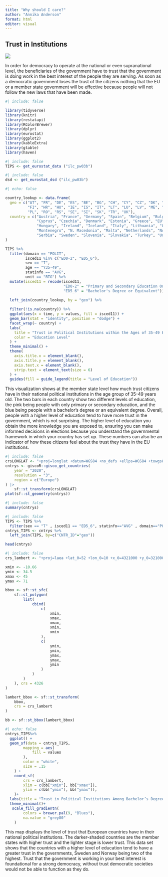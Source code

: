 ```yaml
---
title: "Why should I care?"
author: "Annika Anderson"
format: html
editor: visual
---
```


## Trust in Institutions

![](27-flags-post-brexit-european-260nw-1618613014.webp)

In order for democracy to operate at the national or even supranational level, the beneficiaries of the government have to trust that the government is doing work in the best interest of the people they are serving. As soon as a democratic government loses the trust of the citizens nothing that the EU or a member state government will be effective because people will not follow the new laws that have been made.

```r
#| include: false

library(tidyverse)
library(knitr)
library(restatapi)
library(RColorBrewer)
library(dplyr)
library(eurostat)
library(ggplot2)
library(kableExtra)
library(gtable)
library(haven)
```

```r
#| include: false
TIPS <- get_eurostat_data ("ilc_pw03b")
```

```r
#| include: false
dsd <- get_eurostat_dsd ("ilc_pw03b")
```

```r
#| echo: false

country_lookup <- data.frame(
  geo = c("AT", "FR", "DE", "ES", "BE", "BG", "CH", "CY", "CZ", "DK", "EE", "EL", "EU27_2020", 
          "FI", "HR", "HU", "IE", "IS", "IT", "LT", "LU", "LV", "ME", "MK", "MT", "NL", "NO", 
          "PL", "RO", "RS", "SE", "SI", "SK", "TR", "UK"), 
  country = c("Austria", "France", "Germany", "Spain", "Belgium", "Bulgaria", "Switzerland", 
              "Cyprus", "Czechia", "Denmark", "Estonia", "Greece", "EU", "Finland", "Croatia", 
              "Hungary", "Ireland", "Iceland", "Italy", "Lithuania", "Luxembourg", "Latvia", 
              "Montenegro", "N. Macedonia", "Malta", "Netherlands", "Norway", "Poland", "Romania", 
              "Serbia", "Sweden", "Slovenia", "Slovakia", "Turkey", "United Kingdom")
)

TIPS %>%
  filter(domain == "POLIT", 
         isced11 %in% c("ED0-2", "ED5_6"), 
         sex == "T", 
         age == "Y35-49", 
         statinfo == "AVG", 
         unit == "RTG") %>%
  mutate(isced11 = recode(isced11, 
                          "ED0-2" = "Primary and Secondary Education Only", 
                          "ED5_6" = "Bachelor's Degree or Equivalent")) %>%
 
  left_join(country_lookup, by = "geo") %>%

  filter(!is.na(country)) %>%
  ggplot(aes(x = time, y = values, fill = isced11)) +
  geom_bar(stat = "identity", position = "dodge") + 
  facet_wrap(~ country) + 
  labs(
    title = "Trust in Political Institutions within the Ages of 35-49 Based on Education",
    color = "Education Level"
  ) +
  theme_minimal() + 
  theme(
    axis.title.x = element_blank(),
    axis.title.y = element_blank(),
    axis.text.x = element_blank(),
    strip.text = element_text(size = 6)
  ) +
  guides(fill = guide_legend(title = "Level of Education"))


```

This visualization shows at the member state level how much trust citizens have in their national political institutions in the age group of 35-49 years old. The two bars in each country show two different levels of education, the pink being people with only primary or secondary education, and the blue being people with a bachelor's degree or an equivalent degree. Overall, people with a higher level of education tend to have more trust in the government, which is not surprising. The higher level of education you obtain the more knowledge you are exposed to, ensuring you can make informed decisions in elections because you understand the governmental framework in which your country has set up. These numbers can also be an indicator of how these citizens feel about the trust they have in the EU institutions.

```r
#| include: false
crsLONGLAT <- "+proj=longlat +datum=WGS84 +no_defs +ellps=WGS84 +towgs84=0,0,0"
cntrys <- giscoR::gisco_get_countries(
    year = "2020",
    resolution = "3",
    region = c("Europe")
) |>
    sf::st_transform(crsLONGLAT)
plot(sf::st_geometry(cntrys))
```

```r
#| include: false
summary(cntrys)
```

```r
#| include: false
TIPS <- TIPS %>% 
  filter(sex == "T" , isced11 == "ED5_6", statinfo=="AVG" , domain=="POLIT" , age == "Y35-49")
cntrys_TIPS <- cntrys %>%
  left_join(TIPS, by=c("CNTR_ID"="geo"))

head(cntrys)
```

```r
#| include: false 
crs_lambert <- "+proj=laea +lat_0=52 +lon_0=10 +x_0=4321000 +y_0=3210000 +datum=WGS84 +units=m +no_defs"

xmin <- -10.66
ymin <- 34.5
xmax <- 45
ymax <- 71

bbox <- sf::st_sfc(
    sf::st_polygon(
        list(
            cbind(
                c(
                    xmin,
                    xmax,
                    xmax,
                    xmin,
                    xmin
                ),
                c(
                    ymin,
                    ymin,
                    ymax,
                    ymax,
                    ymin
                )
            )
        )
    ), crs = 4326
)

lambert_bbox <- sf::st_transform(
    bbox,
    crs = crs_lambert
)

bb <- sf::st_bbox(lambert_bbox)
```

```r
#| echo: false
cntrys_TIPS%>%
  ggplot() +
  geom_sf(data = cntrys_TIPS,
        mapping = aes(
            fill = values
        ),
        color = "white",
        size = .15
    ) +
    coord_sf(
        crs = crs_lambert,
        xlim = c(bb["xmin"], bb["xmax"]),
        ylim = c(bb["ymin"], bb["ymax"]),
    )+ 
  labs(title = "Trust in Political Institutions Among Bachelor’s Degree Holders")+
  theme_minimal()+
   scale_fill_gradientn(
        colors = brewer.pal(9, "Blues"),
        na.value = "grey80"
    )
```

This map displays the level of trust that European countries have in their national political institutions. The darker-shaded countries are the member states with higher trust and the lighter stage is lower trust. This data set shows that the countries with a higher level of education tend to have a greater trust in the governments, Sweden and Norway being two of the highest. Trust that the government is working in your best interest is foundational for a strong democracy, without trust democratic societies would not be able to function as they do.
